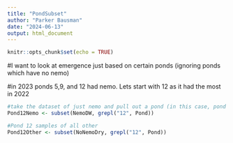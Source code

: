 ```yaml
---
title: "PondSubset"
author: "Parker Bausman"
date: "2024-06-13"
output: html_document
---
```


```r
knitr::opts_chunk$set(echo = TRUE)
```

#I want to look at emergence just based on certain ponds (ignoring ponds which have no nemo)

#in 2023 ponds 5,9, and 12 had nemo. Lets start with 12 as it had the most in 2022

```r
#take the dataset of just nemo and pull out a pond (in this case, pond 12)
Pond12Nemo <- subset(NemoDW, grepl("12", Pond))
```

```r
#Pond 12 samples of all other 
Pond12Other <- subset(NoNemoDry, grepl("12", Pond))
```


